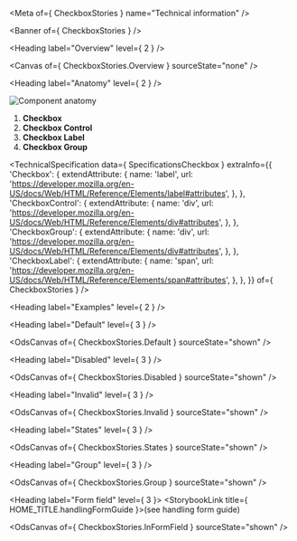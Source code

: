 
<Meta of={ CheckboxStories } name="Technical information" />

<Banner of={ CheckboxStories } />

<Heading label="Overview" level={ 2 } />

<Canvas of={ CheckboxStories.Overview } sourceState="none" />

<Heading label="Anatomy" level={ 2 } />

![Component anatomy](./base-assets/components/checkbox/anatomy-tech.png "Component anatomy")

1. **Checkbox**
2. **Checkbox Control**
3. **Checkbox Label**
4. **Checkbox Group**

<TechnicalSpecification
  data={ SpecificationsCheckbox }
  extraInfo={{
    'Checkbox': {
      extendAttribute: {
        name: 'label',
        url: 'https://developer.mozilla.org/en-US/docs/Web/HTML/Reference/Elements/label#attributes',
      },
    },
    'CheckboxControl': {
      extendAttribute: {
        name: 'div',
        url: 'https://developer.mozilla.org/en-US/docs/Web/HTML/Reference/Elements/div#attributes',
      },
    },
    'CheckboxGroup': {
      extendAttribute: {
        name: 'div',
        url: 'https://developer.mozilla.org/en-US/docs/Web/HTML/Reference/Elements/div#attributes',
      },
    },
    'CheckboxLabel': {
      extendAttribute: {
        name: 'span',
        url: 'https://developer.mozilla.org/en-US/docs/Web/HTML/Reference/Elements/span#attributes',
      },
    },
  }}
  of={ CheckboxStories } />

<Heading label="Examples" level={ 2 } />

<Heading label="Default" level={ 3 } />

<OdsCanvas of={ CheckboxStories.Default } sourceState="shown" />

<Heading label="Disabled" level={ 3 } />

<OdsCanvas of={ CheckboxStories.Disabled } sourceState="shown" />

<Heading label="Invalid" level={ 3 } />

<OdsCanvas of={ CheckboxStories.Invalid } sourceState="shown" />

<Heading label="States" level={ 3 } />

<OdsCanvas of={ CheckboxStories.States } sourceState="shown" />

<Heading label="Group" level={ 3 } />

<OdsCanvas of={ CheckboxStories.Group } sourceState="shown" />

<Heading label="Form field" level={ 3 }>
  <StorybookLink title={ HOME_TITLE.handlingFormGuide }>(see handling form guide)</StorybookLink>
</Heading>

<OdsCanvas of={ CheckboxStories.InFormField } sourceState="shown" />
